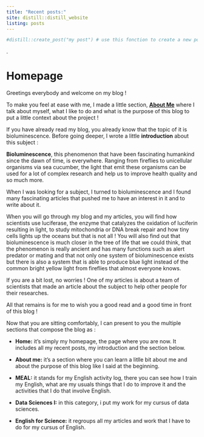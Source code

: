 ```yaml
---
title: "Recent posts:"
site: distill::distill_website
listing: posts
---
```


```r
#distill::create_post("my post") # use this fonction to create a new post
```
  
.  
  
# Homepage

Greetings everybody and welcome on my blog ! 

To make you feel at ease with me, I made a little section, [**About Me**](https://bastiendt.github.io/BastienDT_blog/posts/about/) where I talk about myself, what I like to do and what is the purpose of this blog to put a little context about the project !

If you have already read my blog, you already know that the topic of it is bioluminescence. Before going deeper, I wrote a little **introduction** about this subject :


**Bioluminescence**, this phenomenon that have been fascinating humankind since the dawn of time, is everywhere. Ranging from fireflies to unicellular organisms via sea cucumber, the light that emit these organisms can be used for a lot of complex research and help us to improve health quality and so much more. 


When I was looking for a subject, I turned to bioluminescence and I found many fascinating articles that pushed me to have an interest in it and to write about it. 


When you will go through my blog and my articles, you will find how scientists use luciferase, the enzyme that catalyzes the oxidation of luciferin resulting in light, to study mitochondria or DNA break repair and how tiny cells lights up the oceans but that is not all ! You will also find out that bioluminescence is much closer in the tree of life that we could think, that the phenomenon is really ancient and has many functions such as alert predator or mating and that not only one system of bioluminescence exists but there is also a system that is able to produce blue light instead of the common bright yellow light from fireflies that almost everyone knows.


If you are a bit lost, no worries ! One of my articles is about a team of scientists that made an article about the subject to help other people for their researches.


All that remains is for me to wish you a good read and a good time in front of this blog !


Now that you are sitting comfortably, I can present to you the multiple sections that compose the blog as :

* **Home:** it's simply my homepage, the page where you are now. It includes all my recent posts, my introduction and the section below.

* **About me:** it's a section where you can learn a litlle bit about me and about the purpose of this blog like I said at the beginning.

* **MEAL:** it stands for my English activity log, there you can see how I train my English, what are my usuals things that I do to improve it and the activities that I do that involve English.

* **Data Sciences I:** in this category, i put my work for my cursus of data sciences.

* **English for Science:** it regroups all my articles and work that I have to do for my cursus of English.
